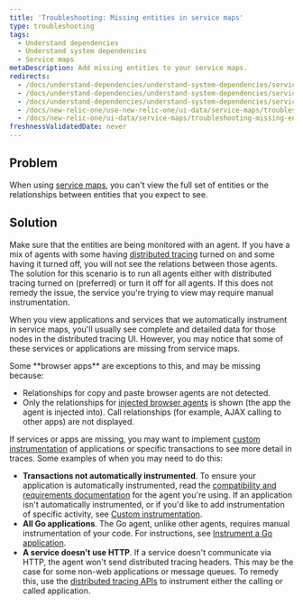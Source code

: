 ```yaml
---
title: 'Troubleshooting: Missing entities in service maps'
type: troubleshooting
tags:
  - Understand dependencies
  - Understand system dependencies
  - Service maps
metaDescription: Add missing entities to your service maps.
redirects:
  - /docs/understand-dependencies/understand-system-dependencies/service-maps/troubleshooting-missing-entities-service-maps
  - /docs/understand-dependencies/understand-system-dependencies/service-maps/troubleshooting-missing-entities-min-new-relic-one-service-maps
  - /docs/understand-dependencies/understand-system-dependencies/service-maps/troubleshooting-missing-entities-new-relic-one-service-maps
  - /docs/new-relic-one/use-new-relic-one/ui-data/service-maps/troubleshooting-missing-entities-service-maps
  - /docs/new-relic-one/ui-data/service-maps/troubleshooting-missing-entities-service-maps
freshnessValidatedDate: never
---
```


## Problem

When using [service maps](/docs/understand-dependencies/understand-system-dependencies/service-maps/service-maps-new-relic-one), you can't view the full set of entities or the relationships between entities that you expect to see.

## Solution

Make sure that the entities are being monitored with an agent. If you have a mix of agents with some having [distributed tracing](/docs/apm/distributed-tracing/getting-started/introduction-distributed-tracing) turned on and some having it turned off, you will not see the relations between those agents. The solution for this scenario is to run all agents either with distributed tracing turned on (preferred) or turn it off for all agents. If this does not remedy the issue, the service you're trying to view may require manual instrumentation.

When you view applications and services that we automatically instrument in service maps, you'll usually see complete and detailed data for those nodes in the distributed tracing UI. However, you may notice that some of these services or applications are missing from service maps.

<Callout variant="tip">
  Some <DNT>**browser apps**</DNT> are exceptions to this, and may be missing because:

  * Relationships for copy and paste browser agents are not detected.
  * Only the relationships for [injected browser agents](/docs/browser/new-relic-browser/installation/install-new-relic-browser-agent#options) is shown (the app the agent is injected into). Call relationships (for example, AJAX calling to other apps) are not displayed.
</Callout>

If services or apps are missing, you may want to implement [custom instrumentation](/docs/apm/distributed-tracing/enable-configure/enable-distributed-tracing#agent-apis) of applications or specific transactions to see more detail in traces. Some examples of when you may need to do this:

* <DNT>**Transactions not automatically instrumented**</DNT>. To ensure your application is automatically instrumented, read the [compatibility and requirements documentation](/docs/apm/new-relic-apm/getting-started/introduction-apm) for the agent you're using. If an application isn't automatically instrumented, or if you'd like to add instrumentation of specific activity, see [Custom instrumentation](/docs/apm/agents/manage-apm-agents/agent-data/custom-instrumentation/#implementing).
* <DNT>**All Go applications**</DNT>. The Go agent, unlike other agents, requires manual instrumentation of your code. For instructions, see [Instrument a Go application](/docs/agents/go-agent/instrumentation/instrument-go-transactions).
* <DNT>**A service doesn't use HTTP**</DNT>. If a service doesn't communicate via HTTP, the agent won't send distributed tracing headers. This may be the case for some non-web applications or message queues. To remedy this, use the [distributed tracing APIs](/docs/apm/distributed-tracing/enable-configure/enable-distributed-tracing#agent-apis) to instrument either the calling or called application.
